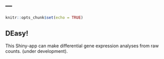 ---
---

```r
knitr::opts_chunk$set(echo = TRUE)
```


## DEasy!

This Shiny-app can make differential gene expression analyses from raw counts.
(under development).
